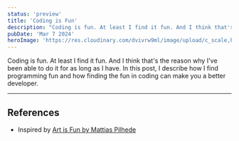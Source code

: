 ```yaml
---
status: 'preview'
title: 'Coding is Fun'
description: "Coding is fun. At least I find it fun. And I think that's the reason why I've been able to do it for as long as I have. In this post, I describe how I find programming fun and how finding the fun in coding can make you a better developer."
pubDate: 'Mar 7 2024'
heroImage: 'https://res.cloudinary.com/dvivrw9ml/image/upload/c_scale,h_630,w_1200/co_rgb:FFFFFF,l_text:JetBrainsMono.ttf_125_bold_left:CODING%20IS%20FUN/fl_layer_apply/v1761109447/blank_br2oph.png'
---
```



<Aside>
  Coding is fun. At least I find it fun. And I think that's the reason why I've
  been able to do it for as long as I have. In this post, I describe how I find
  programming fun and how finding the fun in coding can make you a better
  developer.
</Aside>

---

## References

- Inspired by [Art is Fun by Mattias Pilhede](https://www.youtube.com/watch?v=ewHVHPGS_LU)
